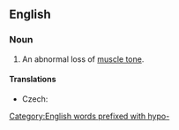 ==English==

===Noun===
{{wikipedia}}
{{en-noun|~}}

# An abnormal loss of [[muscle tone]].

====Translations====
{{trans-top|abnormal loss of muscle tone}}
* Czech: {{t|cs|hypotonie|f}}
{{trans-mid}}
{{trans-bottom}}

[[Category:English words prefixed with hypo-]]